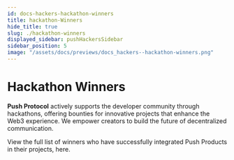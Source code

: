 ```yaml
---
id: docs-hackers-hackathon-winners
title: hackathon-Winners
hide_title: true
slug: ./hackathon-winners
displayed_sidebar: pushHackersSidebar
sidebar_position: 5
image: "/assets/docs/previews/docs_hackers--hackathon-winners.png"
---
```


# Hackathon Winners

<head>
  <title>Hackathon Winners | Builder | Push Documentation</title>
</head>

**Push Protocol** actively supports the developer community through hackathons, offering bounties for innovative projects that enhance the Web3 experience.
We empower creators to build the future of decentralized communication.

View the full list of winners who have successfully integrated Push Products in their projects, here.


<DocCardList />
